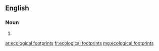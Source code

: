 ==English==

===Noun===
{{head|en|noun plural form|head=[[ecological]] [[footprints]]}}

# {{plural of|ecological footprint|lang=en}}

[[ar:ecological footprints]]
[[fr:ecological footprints]]
[[mg:ecological footprints]]